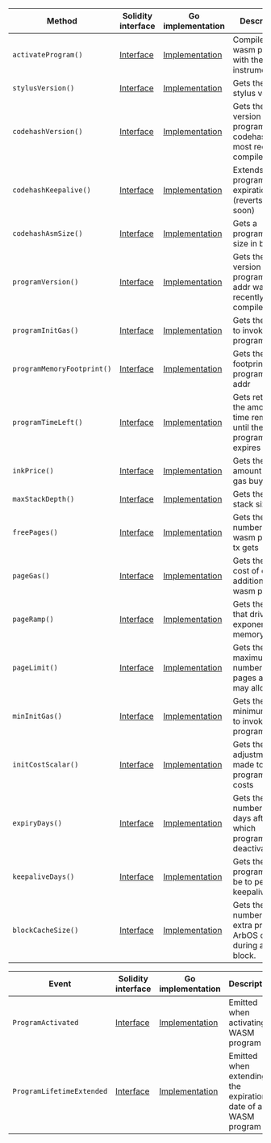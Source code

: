 <table>
  <thead>
    <tr>
      <th>Method</th>
      <th>Solidity interface</th>
      <th>Go implementation</th>
      <th>Description</th>
    </tr>
  </thead>
  <tbody>
    <tr>
      <td>
        <code>activateProgram()</code>
      </td>
      <td>
        <a
          href="https://github.com/OffchainLabs/nitro-contracts/blob/780366a0c40caf694ed544a6a1d52c0de56573ba/src/precompiles/ArbWasm.sol#L16"
          target="_blank"
        >
          Interface
        </a>
      </td>
      <td>
        <a
          href="https://github.com/OffchainLabs/nitro/blob/v3.5.5/precompiles/ArbWasm.go#L34"
          target="_blank"
        >
          Implementation
        </a>
      </td>
      <td>Compile a wasm program with the latest instrumentation</td>
    </tr>
    <tr>
      <td>
        <code>stylusVersion()</code>
      </td>
      <td>
        <a
          href="https://github.com/OffchainLabs/nitro-contracts/blob/780366a0c40caf694ed544a6a1d52c0de56573ba/src/precompiles/ArbWasm.sol#L22"
          target="_blank"
        >
          Interface
        </a>
      </td>
      <td>
        <a
          href="https://github.com/OffchainLabs/nitro/blob/v3.5.5/precompiles/ArbWasm.go#L94"
          target="_blank"
        >
          Implementation
        </a>
      </td>
      <td>Gets the latest stylus version</td>
    </tr>
    <tr>
      <td>
        <code>codehashVersion()</code>
      </td>
      <td>
        <a
          href="https://github.com/OffchainLabs/nitro-contracts/blob/780366a0c40caf694ed544a6a1d52c0de56573ba/src/precompiles/ArbWasm.sol#L26"
          target="_blank"
        >
          Interface
        </a>
      </td>
      <td>
        <a
          href="https://github.com/OffchainLabs/nitro/blob/v3.5.5/precompiles/ArbWasm.go#L171"
          target="_blank"
        >
          Implementation
        </a>
      </td>
      <td>Gets the stylus version that program with codehash was most recently compiled with</td>
    </tr>
    <tr>
      <td>
        <code>codehashKeepalive()</code>
      </td>
      <td>
        <a
          href="https://github.com/OffchainLabs/nitro-contracts/blob/780366a0c40caf694ed544a6a1d52c0de56573ba/src/precompiles/ArbWasm.sol#L32"
          target="_blank"
        >
          Interface
        </a>
      </td>
      <td>
        <a
          href="https://github.com/OffchainLabs/nitro/blob/v3.5.5/precompiles/ArbWasm.go#L58"
          target="_blank"
        >
          Implementation
        </a>
      </td>
      <td>Extends a program's expiration date (reverts if too soon)</td>
    </tr>
    <tr>
      <td>
        <code>codehashAsmSize()</code>
      </td>
      <td>
        <a
          href="https://github.com/OffchainLabs/nitro-contracts/blob/780366a0c40caf694ed544a6a1d52c0de56573ba/src/precompiles/ArbWasm.sol#L39"
          target="_blank"
        >
          Interface
        </a>
      </td>
      <td>
        <a
          href="https://github.com/OffchainLabs/nitro/blob/v3.5.5/precompiles/ArbWasm.go#L180"
          target="_blank"
        >
          Implementation
        </a>
      </td>
      <td>Gets a program's asm size in bytes</td>
    </tr>
    <tr>
      <td>
        <code>programVersion()</code>
      </td>
      <td>
        <a
          href="https://github.com/OffchainLabs/nitro-contracts/blob/780366a0c40caf694ed544a6a1d52c0de56573ba/src/precompiles/ArbWasm.sol#L45"
          target="_blank"
        >
          Interface
        </a>
      </td>
      <td>
        <a
          href="https://github.com/OffchainLabs/nitro/blob/v3.5.5/precompiles/ArbWasm.go#L189"
          target="_blank"
        >
          Implementation
        </a>
      </td>
      <td>Gets the stylus version that program at addr was most recently compiled with</td>
    </tr>
    <tr>
      <td>
        <code>programInitGas()</code>
      </td>
      <td>
        <a
          href="https://github.com/OffchainLabs/nitro-contracts/blob/780366a0c40caf694ed544a6a1d52c0de56573ba/src/precompiles/ArbWasm.sol#L52"
          target="_blank"
        >
          Interface
        </a>
      </td>
      <td>
        <a
          href="https://github.com/OffchainLabs/nitro/blob/v3.5.5/precompiles/ArbWasm.go#L198"
          target="_blank"
        >
          Implementation
        </a>
      </td>
      <td>Gets the cost to invoke the program</td>
    </tr>
    <tr>
      <td>
        <code>programMemoryFootprint()</code>
      </td>
      <td>
        <a
          href="https://github.com/OffchainLabs/nitro-contracts/blob/780366a0c40caf694ed544a6a1d52c0de56573ba/src/precompiles/ArbWasm.sol#L58"
          target="_blank"
        >
          Interface
        </a>
      </td>
      <td>
        <a
          href="https://github.com/OffchainLabs/nitro/blob/v3.5.5/precompiles/ArbWasm.go#L207"
          target="_blank"
        >
          Implementation
        </a>
      </td>
      <td>Gets the footprint of program at addr</td>
    </tr>
    <tr>
      <td>
        <code>programTimeLeft()</code>
      </td>
      <td>
        <a
          href="https://github.com/OffchainLabs/nitro-contracts/blob/780366a0c40caf694ed544a6a1d52c0de56573ba/src/precompiles/ArbWasm.sol#L64"
          target="_blank"
        >
          Interface
        </a>
      </td>
      <td>
        <a
          href="https://github.com/OffchainLabs/nitro/blob/v3.5.5/precompiles/ArbWasm.go#L216"
          target="_blank"
        >
          Implementation
        </a>
      </td>
      <td>Gets returns the amount of time remaining until the program expires</td>
    </tr>
    <tr>
      <td>
        <code>inkPrice()</code>
      </td>
      <td>
        <a
          href="https://github.com/OffchainLabs/nitro-contracts/blob/780366a0c40caf694ed544a6a1d52c0de56573ba/src/precompiles/ArbWasm.sol#L70"
          target="_blank"
        >
          Interface
        </a>
      </td>
      <td>
        <a
          href="https://github.com/OffchainLabs/nitro/blob/v3.5.5/precompiles/ArbWasm.go#L100"
          target="_blank"
        >
          Implementation
        </a>
      </td>
      <td>Gets the amount of ink 1 gas buys</td>
    </tr>
    <tr>
      <td>
        <code>maxStackDepth()</code>
      </td>
      <td>
        <a
          href="https://github.com/OffchainLabs/nitro-contracts/blob/780366a0c40caf694ed544a6a1d52c0de56573ba/src/precompiles/ArbWasm.sol#L74"
          target="_blank"
        >
          Interface
        </a>
      </td>
      <td>
        <a
          href="https://github.com/OffchainLabs/nitro/blob/v3.5.5/precompiles/ArbWasm.go#L106"
          target="_blank"
        >
          Implementation
        </a>
      </td>
      <td>Gets the wasm stack size limit</td>
    </tr>
    <tr>
      <td>
        <code>freePages()</code>
      </td>
      <td>
        <a
          href="https://github.com/OffchainLabs/nitro-contracts/blob/780366a0c40caf694ed544a6a1d52c0de56573ba/src/precompiles/ArbWasm.sol#L78"
          target="_blank"
        >
          Interface
        </a>
      </td>
      <td>
        <a
          href="https://github.com/OffchainLabs/nitro/blob/v3.5.5/precompiles/ArbWasm.go#L112"
          target="_blank"
        >
          Implementation
        </a>
      </td>
      <td>Gets the number of free wasm pages a tx gets</td>
    </tr>
    <tr>
      <td>
        <code>pageGas()</code>
      </td>
      <td>
        <a
          href="https://github.com/OffchainLabs/nitro-contracts/blob/780366a0c40caf694ed544a6a1d52c0de56573ba/src/precompiles/ArbWasm.sol#L82"
          target="_blank"
        >
          Interface
        </a>
      </td>
      <td>
        <a
          href="https://github.com/OffchainLabs/nitro/blob/v3.5.5/precompiles/ArbWasm.go#L118"
          target="_blank"
        >
          Implementation
        </a>
      </td>
      <td>Gets the base cost of each additional wasm page</td>
    </tr>
    <tr>
      <td>
        <code>pageRamp()</code>
      </td>
      <td>
        <a
          href="https://github.com/OffchainLabs/nitro-contracts/blob/780366a0c40caf694ed544a6a1d52c0de56573ba/src/precompiles/ArbWasm.sol#L86"
          target="_blank"
        >
          Interface
        </a>
      </td>
      <td>
        <a
          href="https://github.com/OffchainLabs/nitro/blob/v3.5.5/precompiles/ArbWasm.go#L124"
          target="_blank"
        >
          Implementation
        </a>
      </td>
      <td>Gets the ramp that drives exponential memory costs</td>
    </tr>
    <tr>
      <td>
        <code>pageLimit()</code>
      </td>
      <td>
        <a
          href="https://github.com/OffchainLabs/nitro-contracts/blob/780366a0c40caf694ed544a6a1d52c0de56573ba/src/precompiles/ArbWasm.sol#L90"
          target="_blank"
        >
          Interface
        </a>
      </td>
      <td>
        <a
          href="https://github.com/OffchainLabs/nitro/blob/v3.5.5/precompiles/ArbWasm.go#L130"
          target="_blank"
        >
          Implementation
        </a>
      </td>
      <td>Gets the maximum initial number of pages a wasm may allocate</td>
    </tr>
    <tr>
      <td>
        <code>minInitGas()</code>
      </td>
      <td>
        <a
          href="https://github.com/OffchainLabs/nitro-contracts/blob/780366a0c40caf694ed544a6a1d52c0de56573ba/src/precompiles/ArbWasm.sol#L95"
          target="_blank"
        >
          Interface
        </a>
      </td>
      <td>
        <a
          href="https://github.com/OffchainLabs/nitro/blob/v3.5.5/precompiles/ArbWasm.go#L136"
          target="_blank"
        >
          Implementation
        </a>
      </td>
      <td>Gets the minimum costs to invoke a program</td>
    </tr>
    <tr>
      <td>
        <code>initCostScalar()</code>
      </td>
      <td>
        <a
          href="https://github.com/OffchainLabs/nitro-contracts/blob/780366a0c40caf694ed544a6a1d52c0de56573ba/src/precompiles/ArbWasm.sol#L99"
          target="_blank"
        >
          Interface
        </a>
      </td>
      <td>
        <a
          href="https://github.com/OffchainLabs/nitro/blob/v3.5.5/precompiles/ArbWasm.go#L147"
          target="_blank"
        >
          Implementation
        </a>
      </td>
      <td>Gets the linear adjustment made to program init costs</td>
    </tr>
    <tr>
      <td>
        <code>expiryDays()</code>
      </td>
      <td>
        <a
          href="https://github.com/OffchainLabs/nitro-contracts/blob/780366a0c40caf694ed544a6a1d52c0de56573ba/src/precompiles/ArbWasm.sol#L103"
          target="_blank"
        >
          Interface
        </a>
      </td>
      <td>
        <a
          href="https://github.com/OffchainLabs/nitro/blob/v3.5.5/precompiles/ArbWasm.go#L153"
          target="_blank"
        >
          Implementation
        </a>
      </td>
      <td>Gets the number of days after which programs deactivate</td>
    </tr>
    <tr>
      <td>
        <code>keepaliveDays()</code>
      </td>
      <td>
        <a
          href="https://github.com/OffchainLabs/nitro-contracts/blob/780366a0c40caf694ed544a6a1d52c0de56573ba/src/precompiles/ArbWasm.sol#L107"
          target="_blank"
        >
          Interface
        </a>
      </td>
      <td>
        <a
          href="https://github.com/OffchainLabs/nitro/blob/v3.5.5/precompiles/ArbWasm.go#L159"
          target="_blank"
        >
          Implementation
        </a>
      </td>
      <td>Gets the age a program must be to perform a keepalive</td>
    </tr>
    <tr>
      <td>
        <code>blockCacheSize()</code>
      </td>
      <td>
        <a
          href="https://github.com/OffchainLabs/nitro-contracts/blob/780366a0c40caf694ed544a6a1d52c0de56573ba/src/precompiles/ArbWasm.sol#L111"
          target="_blank"
        >
          Interface
        </a>
      </td>
      <td>
        <a
          href="https://github.com/OffchainLabs/nitro/blob/v3.5.5/precompiles/ArbWasm.go#L165"
          target="_blank"
        >
          Implementation
        </a>
      </td>
      <td>Gets the number of extra programs ArbOS caches during a given block.</td>
    </tr>
  </tbody>
</table>
<table>
  <thead>
    <tr>
      <th>Event</th>
      <th>Solidity interface</th>
      <th>Go implementation</th>
      <th>Description</th>
    </tr>
  </thead>
  <tbody>
    <tr>
      <td>
        <code>ProgramActivated</code>
      </td>
      <td>
        <a
          href="https://github.com/OffchainLabs/nitro-contracts/blob/780366a0c40caf694ed544a6a1d52c0de56573ba/src/precompiles/ArbWasm.sol#L113"
          target="_blank"
        >
          Interface
        </a>
      </td>
      <td>
        <a
          href="https://github.com/OffchainLabs/nitro/blob/v3.5.5/precompiles/ArbWasm.go#L54"
          target="_blank"
        >
          Implementation
        </a>
      </td>
      <td>Emitted when activating a WASM program</td>
    </tr>
    <tr>
      <td>
        <code>ProgramLifetimeExtended</code>
      </td>
      <td>
        <a
          href="https://github.com/OffchainLabs/nitro-contracts/blob/780366a0c40caf694ed544a6a1d52c0de56573ba/src/precompiles/ArbWasm.sol#L120"
          target="_blank"
        >
          Interface
        </a>
      </td>
      <td>
        <a
          href="https://github.com/OffchainLabs/nitro/blob/v3.5.5/precompiles/ArbWasm.go#L70"
          target="_blank"
        >
          Implementation
        </a>
      </td>
      <td>Emitted when extending the expiration date of a WASM program</td>
    </tr>
  </tbody>
</table>
